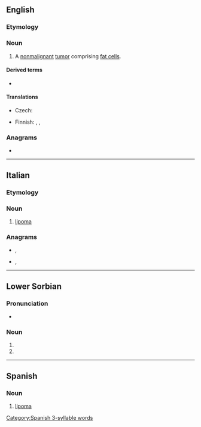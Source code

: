 ==English==
{{wikipedia}}

===Etymology===
{{confix|lipo|oma|lang=en}}

===Noun===
{{en-noun|s|lipomata}}

# {{lb|en|pathology}} A [[nonmalignant]] [[tumor]] comprising [[fat cell]]s.

====Derived terms====
* {{l|en|lipomatous}}

====Translations====
{{trans-top|benign tumor}}
* Czech: {{t|cs|lipom|m}}
{{trans-mid}}
* Finnish: {{t|fi|rasvakudoskasvain}}, {{t|fi|lipoma}}, {{t+|fi|lipooma}}
{{trans-bottom}}

===Anagrams===
* {{anagrams|en|a=ailmop|pimola}}

----

==Italian==

===Etymology===
{{confix|lipo|oma|lang=it}}

{{wikipedia|lang=it}}

===Noun===
{{it-noun|m}}

# {{lb|it|oncology}} [[#English|lipoma]]

===Anagrams===
* {{l|it|amplio}}, {{l|it|ampliò}}
* {{l|it|impalo}}, {{l|it|impalò}}

----

==Lower Sorbian==

===Pronunciation===
* {{IPA|/ˈlipɔma/|[ˈlʲipɔma]|lang=dsb}}

===Noun===
{{head|dsb|noun form}}

# {{inflection of|lipa||dat|and|ins|and|loc|d|lang=dsb}}
# {{inflection of|lip||dat|and|ins|and|loc|d|lang=dsb}}

----

==Spanish==
{{wikipedia|lang=es}}

===Noun===
{{es-noun|m}}

# {{lb|es|oncology}} [[#English|lipoma]]

[[Category:Spanish 3-syllable words]]
